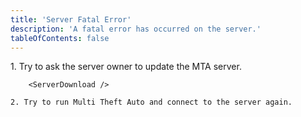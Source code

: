 ```yaml
---
title: 'Server Fatal Error'
description: 'A fatal error has occurred on the server.'
tableOfContents: false
---
```



<Steps>
    1. Try to ask the server owner to update the MTA server.

        <ServerDownload />

    2. Try to run Multi Theft Auto and connect to the server again.
</Steps>
